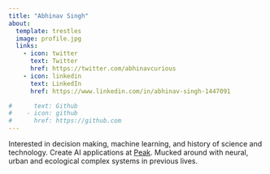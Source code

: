 ```yaml
---
title: "Abhinav Singh"
about:
  template: trestles
  image: profile.jpg
  links:
    - icon: twitter
      text: Twitter
      href: https://twitter.com/abhinavcurious
    - icon: linkedin
      text: LinkedIn
      href: https://www.linkedin.com/in/abhinav-singh-1447091

#      text: Github
#    - icon: github
#      href: https://github.com
---
```


Interested in decision making, machine learning, and history of science and technology. Create AI applications at [Peak](https://www.peak.ai). Mucked around with neural, urban and ecological complex systems in previous lives. 

